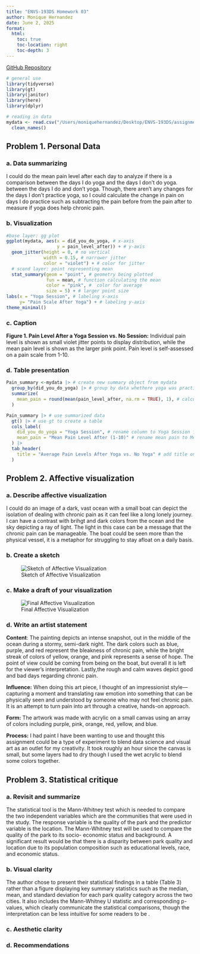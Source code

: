 ```yaml
---
title: "ENVS-193DS Homework 03"
author: Monique Hernandez
date: June 2, 2025
format:
  html:
    toc: true
    toc-location: right
    toc-depth: 3
---
```


[GitHub Repository](https://github.com/moniqueallyson/ENVS-193DS_homework-03.git)

```r

# general use
library(tidyverse)
library(gt)
library(janitor)
library(here)
library(dplyr)

# reading in data
mydata <- read.csv("/Users/moniquehernandez/Desktop/ENVS-193DS/assignment/hw-03/ENVS HW 3/data/Data.csv") |> 
  clean_names()
```

## Problem 1. Personal Data

### a. Data summarizing

I could do the mean pain level after each day to analyze if there is a comparison between the days I do yoga and the days I don't do yoga. between the days I do and don't yoga. Though, there aren't any changes for the days I don't practice yoga, so I could calculate the change in pain on days I do practice such as subtracting the pain before from the pain after to measure if yoga does help chronic pain.

### b. Visualization

```r

#base layer: gg plot
ggplot(mydata, aes(x = did_you_do_yoga, # x-axis
                   y = pain_level_after)) + # y-axis
  geom_jitter(height = 0, # no vertical
              width = 0.15, # narrower jitter
              color = "violet") + # color for jitter
  # scond layer: point representing mean
  stat_summary(geom = "point", # geometry being plotted
               fun = mean, # function calculating the mean
               color = "pink", #  color for average
               size = 5) + # larger point size
labs(x = "Yoga Session", # labeling x-axis
     y= "Pain Scale After Yoga") + # labeling y-axis
theme_minimal()
```

### c. Caption

**Figure 1. Pain Level After a Yoga Session vs. No Session:** Individual pain level is shown as small violet jitter points to display distribution, while the mean pain level is shown as the larger pink point. Pain level is self-assessed on a pain scale from 1-10.

### d. Table presentation

```r

Pain_summary <-mydata |> # create new summary object from mydata
  group_by(did_you_do_yoga) |> # group by data whethere yoga was practiced or not
  summarize(
    mean_pain = round(mean(pain_level_after, na.rm = TRUE), 1), # calculate the mean pain level
  )

Pain_summary |> # use summarized data
  gt() |> # use gt to create a table
  cols_label(
    did_you_do_yoga = "Yoga Session", # rename column to Yoga Session from did you do yoga
    mean_pain = "Mean Pain Level After (1-10)" # rename mean pain to Mean Pain Level After 
  ) |>
  tab_header(
    title = "Average Pain Levels After Yoga vs. No Yoga" # add title on top of the table
  )

```

## Problem 2. Affective visualization

### a. Describe affective visualization

I could do an image of a dark, vast ocean with a small boat can depict the isolation of dealing with chronic pain as it can feel like a long lonely journey. I can have a contrast with brihgt and dark colors from the ocean and the sky depicting a ray of light. The light in this case can be a message that the chronic pain can be manageable. The boat could be seen more than the physical vessel, it is a metaphor for struggling to stay afloat on a daily basis.

### b. Create a sketch

![Sketch of Affective Visualization](sketch-visualization.jpg)

### c. Make a draft of your visualization

![Final Affective Visualization](affective-visualization.jpg)

### d. Write an artist statement

**Content**: The painting depicts an intense snapshot, out in the middle of the ocean during a stormy, semi-dark night. The dark colors such as blue, purple, and red represent the bleakness of chronic pain, while the bright streak of colors of yellow, orange, and pink represents a sense of hope. The point of view could be coming from being on the boat, but overall it is left for the viewer's interpretation. Lastly,the rough and calm waves depict good and bad days regarding chronic pain.

**Influence:** When doing this art piece, I thought of an impressionist style—capturing a moment and translating raw emotion into something that can be physically seen and understood by someone who may not feel chronic pain. It is an attempt to turn pain into art through a creative, hands-on approach.

**Form:** The artwork was made with acrylic on a small canvas using an array of colors including purple, pink, orange, red, yellow, and blue.

**Process:** I had paint I have been wanting to use and thought this assignment could be a type of experiment to blend data science and visual art as an outlet for my creativity. It took roughly an hour since the canvas is small, but some layers had to dry though I used the wet acrylic to blend some colors together.

## Problem 3. Statistical critique

### a. Revisit and summarize

The statistical tool is the Mann-Whitney test which is needed to compare the two independent variables which are the communities that were used in the study. The response variable is the quality of the park and the predictor variable is the location. The Mann-Whitney test will be used to compare the quality of the park to its socio-
economic status and background. A significant result would be that there is a disparity between park quality and location due to its population composition such as educational levels, race, and economic status.

### b. Visual clarity

The author chose to present their statistical findings in a table (Table 3) rather than a figure displaying key summary statistics such as the median, mean, and standard deviation for each park quality category across the two cities. It also includes the Mann-Whitney U statistic and corresponding p-values, which clearly communicate the statistical comparisons, though the interpretation can be less intuitive for some readers to be .

### c. Aesthetic clarity


### d. Recommendations

